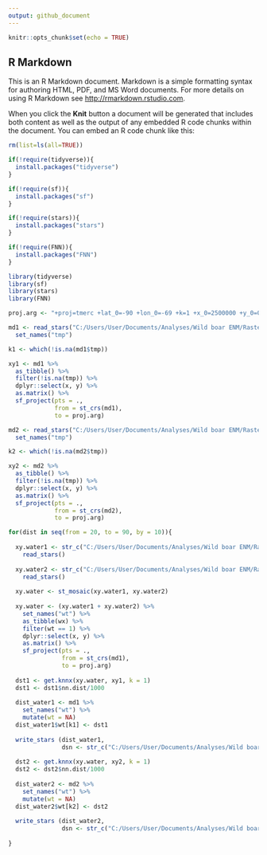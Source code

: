 ```yaml
---
output: github_document
---
```


```r
knitr::opts_chunk$set(echo = TRUE)
```

## R Markdown

This is an R Markdown document. Markdown is a simple formatting syntax for authoring HTML, PDF, and MS Word documents. For more details on using R Markdown see <http://rmarkdown.rstudio.com>.

When you click the **Knit** button a document will be generated that includes both content as well as the output of any embedded R code chunks within the document. You can embed an R code chunk like this:

```r
rm(list=ls(all=TRUE))

if(!require(tidyverse)){
  install.packages("tidyverse")
}

if(!require(sf)){
  install.packages("sf")
}

if(!require(stars)){
  install.packages("stars")
}

if(!require(FNN)){
  install.packages("FNN")
}

library(tidyverse)
library(sf)
library(stars)
library(FNN)

proj.arg <- "+proj=tmerc +lat_0=-90 +lon_0=-69 +k=1 +x_0=2500000 +y_0=0 +ellps=GRS80 +units=m +no_defs"

md1 <- read_stars("C:/Users/User/Documents/Analyses/Wild boar ENM/Rasters TIF/Calibration_area/BioClim_Annual_Diurnal_Temperature_Range_M.tif") %>%
  set_names("tmp")

k1 <- which(!is.na(md1$tmp))

xy1 <- md1 %>%
  as_tibble() %>%
  filter(!is.na(tmp)) %>%
  dplyr::select(x, y) %>%
  as.matrix() %>%
  sf_project(pts = .,
             from = st_crs(md1),
             to = proj.arg)

md2 <- read_stars("C:/Users/User/Documents/Analyses/Wild boar ENM/Rasters TIF/Projection_area/BioClim_Annual_Diurnal_Temperature_Range_G.tif") %>%
  set_names("tmp")

k2 <- which(!is.na(md2$tmp))

xy2 <- md2 %>%
  as_tibble() %>%
  filter(!is.na(tmp)) %>%
  dplyr::select(x, y) %>%
  as.matrix() %>%
  sf_project(pts = .,
             from = st_crs(md2),
             to = proj.arg)

for(dist in seq(from = 20, to = 90, by = 10)){
  
  xy.water1 <- str_c("C:/Users/User/Documents/Analyses/Wild boar ENM/Rasters TIF/Calibration_area_water/Water_occurrence_", dist, "_M.tif") %>%
    read_stars()
  
  xy.water2 <- str_c("C:/Users/User/Documents/Analyses/Wild boar ENM/Rasters TIF/Projection_area_water/Water_occurrence_", dist, "_G.tif") %>%
    read_stars()
  
  xy.water <- st_mosaic(xy.water1, xy.water2)
  
  xy.water <- (xy.water1 + xy.water2) %>%
    set_names("wt") %>%
    as_tibble(wx) %>%
    filter(wt == 1) %>%
    dplyr::select(x, y) %>%
    as.matrix() %>%
    sf_project(pts = .,
               from = st_crs(md1),
               to = proj.arg)
  
  dst1 <- get.knnx(xy.water, xy1, k = 1)
  dst1 <- dst1$nn.dist/1000
  
  dist_water1 <- md1 %>%
    set_names("wt") %>%
    mutate(wt = NA)
  dist_water1$wt[k1] <- dst1
  
  write_stars (dist_water1,
               dsn <- str_c("C:/Users/User/Documents/Analyses/Wild boar ENM/Rasters TIF/Calibration_area/Dist_to_water_", dist, "_M.tif"))
  
  dst2 <- get.knnx(xy.water, xy2, k = 1)
  dst2 <- dst2$nn.dist/1000
  
  dist_water2 <- md2 %>%
    set_names("wt") %>%
    mutate(wt = NA)
  dist_water2$wt[k2] <- dst2
  
  write_stars (dist_water2,
               dsn <- str_c("C:/Users/User/Documents/Analyses/Wild boar ENM/Rasters TIF/Projection_area/Dist_to_water_", dist, "_G.tif"))
  
}
```



